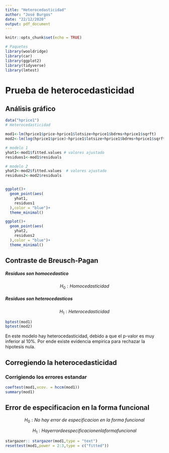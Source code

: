 ```yaml
---
title: "Heterocedasticidad"
author: "José Burgos"
date: "22/12/2020"
output: pdf_document
---
```


```r
knitr::opts_chunk$set(echo = TRUE)
```

```r
# Paquetes
library(wooldridge)
library(car)
library(ggplot2)
library(tidyverse)
library(lmtest)
```



# Prueba de heterocedasticidad

## Análisis gráfico 

```r
data("hprice1")
# Heterocedasticidad

mod1<-lm(hprice1$price~hprice1$lotsize+hprice1$bdrms+hprice1$sqrft)
mod2<-lm(log(hprice1$price)~hprice1$lotsize+hprice1$bdrms+hprice1$sqrft)

# modelo 1
yhat1<-mod1$fitted.values # valores ajustado
residuos1<-mod1$residuals

# modelo 2
yhat2<-mod2$fitted.values  # valores ajustado
residuos2<-mod2$residuals


ggplot()+
  geom_point(aes(
    yhat1,
    residuos1
  ),color = "blue")+
  theme_minimal()

ggplot()+
  geom_point(aes(
    yhat2,
    residuos2
  ),color = "blue")+
  theme_minimal()


```



## Contraste de Breusch-Pagan

##### Residuos son homocedastico
$$H_0:Homocedasticidad$$

##### Residuos son heterocedasticos 
$$H_1:Heterocedasticidad$$


```r
bptest(mod1)
bptest(mod2)
```

En este modelo hay heterocedasticidad, debido a que el p-valor es muy inferior al 10%. Por ende existe evidencia empirica para rechazar la hipotesis nula. 


## Corregiendo la heterocedasticidad 

### Corrigiendo los errores estandar

```r
coeftest(mod1,vcov. = hccm(mod1))
summary(mod1)
```

## Error de especificacion en la forma funcional 

$$H_0:No \ hay\ error\ de\ especificacion\ en\ la\ forma\ funcional$$


$$H_1:Hay error de especificacion en la forma funcional$$



```r

stargazer:: stargazer(mod1,type = "text")
resettest(mod1,power = 2:3,type = c("fitted"))
```